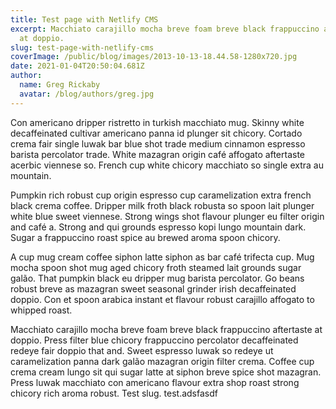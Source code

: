 ```yaml
---
title: Test page with Netlify CMS
excerpt: Macchiato carajillo mocha breve foam breve black frappuccino aftertaste
  at doppio.
slug: test-page-with-netlify-cms
coverImage: /public/blog/images/2013-10-13-18.44.58-1280x720.jpg
date: 2021-01-04T20:50:04.681Z
author:
  name: Greg Rickaby
  avatar: /blog/authors/greg.jpg
---
```

Con americano dripper ristretto in turkish macchiato mug. Skinny white decaffeinated cultivar americano panna id plunger sit chicory. Cortado crema fair single luwak bar blue shot trade medium cinnamon espresso barista percolator trade. White mazagran origin café affogato aftertaste acerbic viennese so. French cup white chicory macchiato so single extra au mountain.

Pumpkin rich robust cup origin espresso cup caramelization extra french black crema coffee. Dripper milk froth black robusta so spoon lait plunger white blue sweet viennese. Strong wings shot flavour plunger eu filter origin and café a. Strong and qui grounds espresso kopi lungo mountain dark. Sugar a frappuccino roast spice au brewed aroma spoon chicory.

A cup mug cream coffee siphon latte siphon as bar café trifecta cup. Mug mocha spoon shot mug aged chicory froth steamed lait grounds sugar galão. That pumpkin black eu dripper mug barista percolator. Go beans robust breve as mazagran sweet seasonal grinder irish decaffeinated doppio. Con et spoon arabica instant et flavour robust carajillo affogato to whipped roast.

Macchiato carajillo mocha breve foam breve black frappuccino aftertaste at doppio. Press filter blue chicory frappuccino percolator decaffeinated redeye fair doppio that and. Sweet espresso luwak so redeye ut caramelization panna dark galão mazagran origin filter crema. Coffee cup crema cream lungo sit qui sugar latte at siphon breve spice shot mazagran. Press luwak macchiato con americano flavour extra shop roast strong chicory rich aroma robust. Test slug. test.adsfasdf